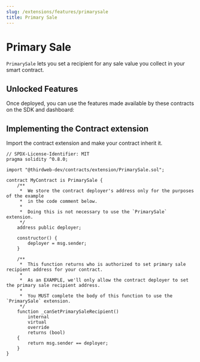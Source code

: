 ```yaml
---
slug: /extensions/features/primarysale
title: Primary Sale
---
```



# Primary Sale

`PrimarySale` lets you set a recipient for any sale value you collect in your smart contract.

<ViewContractCodeButton
  link="https://github.com/thirdweb-dev/contracts/blob/main/contracts/extension/PrimarySale.sol"
  name="PrimarySale"
/>

## Unlocked Features

Once deployed, you can use the features made available by these contracts on the SDK and dashboard:

<div className="row" style={{ marginBottom: 24, flexWrap: "wrap" }}>
  <div className="col col--12" style={{ marginTop: 16 }}>
    <QuickstartCard
      name="Primary Sale"
      link="/sdk/advanced-features/contract-settings#primary-sale"
      image="/assets/icons/general.png"
    />
  </div>
</div>

## Implementing the Contract extension

Import the contract extension and make your contract inherit it.

```solidity
// SPDX-License-Identifier: MIT
pragma solidity ^0.8.0;

import "@thirdweb-dev/contracts/extension/PrimarySale.sol";

contract MyContract is PrimarySale {
    /**
     *  We store the contract deployer's address only for the purposes of the example
     *  in the code comment below.
     *
     *  Doing this is not necessary to use the `PrimarySale` extension.
     */
    address public deployer;

    constructor() {
        deployer = msg.sender;
    }

    /**
     *  This function returns who is authorized to set primary sale recipient address for your contract.
     *
     *  As an EXAMPLE, we'll only allow the contract deployer to set the primary sale recipient address.
     *
     *  You MUST complete the body of this function to use the `PrimarySale` extension.
     */
    function _canSetPrimarySaleRecipient()
        internal
        virtual
        override
        returns (bool)
    {
        return msg.sender == deployer;
    }
}
```
